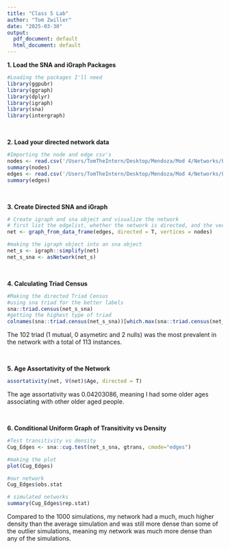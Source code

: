 ```yaml
---
title: "Class 5 Lab"
author: "Tom Zwiller"
date: "2025-03-30"
output:
  pdf_document: default
  html_document: default
---
```


**1. Load the SNA and iGraph Packages**

```r
#Loading the packages I'll need
library(ggpubr)
library(ggraph)
library(dplyr)
library(igraph) 
library(sna)
library(intergraph) 
```
<br>

**2. Load your directed network data**
```r
#Importing the node and edge csv's
nodes <- read.csv('/Users/TomTheIntern/Desktop/Mendoza/Mod 4/Networks/Lab 2/nodelist.csv')
summary(nodes)
edges <- read.csv('/Users/TomTheIntern/Desktop/Mendoza/Mod 4/Networks/Lab 2/edgelist.csv')
summary(edges)
```
<br>

**3. Create Directed SNA and iGraph**
```r
# Create igraph and sna object and visualize the network
# first list the edgelist, whether the network is directed, and the vertex attributes.
net <- graph_from_data_frame(edges, directed = T, vertices = nodes)

#making the igraph object into an sna object
net_s <- igraph::simplify(net)
net_s_sna <- asNetwork(net_s) 
```
<br>

**4. Calculating Triad Census**

```r
#Making the directed Triad Census
#using sna triad for the better labels
sna::triad.census(net_s_sna)
#getting the highest type of triad
colnames(sna::triad.census(net_s_sna))[which.max(sna::triad.census(net_s_sna))]
```
The 102 triad (1 mutual, 0 asymetirc and 2 nulls) was the most prevalent in the network with a total of 113 instances. 

<br>

**5. Age Assortativity of the Network**

```r
assortativity(net, V(net)$Age, directed = T)
```
The age assortativity was 0.04203086, meaning I had some older ages associating with other older aged people.

<br>

**6. Conditional Uniform Graph of Transitivity vs Density**

```r
#Test transitivity vs density
Cug_Edges <- sna::cug.test(net_s_sna, gtrans, cmode="edges")

#making the plot
plot(Cug_Edges)

#our network
Cug_Edges$obs.stat 

# simulated networks
summary(Cug_Edges$rep.stat) 
```
Compared to the 1000 simulations, my network had a much, much higher density than the average simulation and was still more dense than some of the outlier simulations, meaning my network was much more dense than any of the simulations. 


<br>
<br>
<br>
<br>
<br>
<br>
